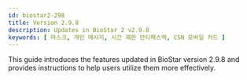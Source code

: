 ```yaml
---
id: biostar2-298
title: Version 2.9.8
description: Updates in BioStar 2 v2.9.8
keywords: [ 마스크, 개인 메시지, 시간 제한 안티패스백, CSN 모바일 카드 ]
---
```


This guide introduces the features updated in BioStar version 2.9.8 and provides instructions to help users utilize them more effectively.

<DocCardList/>